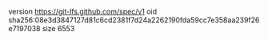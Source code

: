 version https://git-lfs.github.com/spec/v1
oid sha256:08e3d3847127d81c6cd2381f7d24a2262190fda59cc7e358aa239f26e7197038
size 6553
